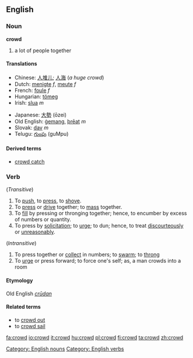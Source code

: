 ==English==

===Noun===
'''crowd'''

# a lot of people together

====Translations====
{{top}}
*Chinese: [[人堆儿]]; [[人海]] (''a huge crowd'')
*Dutch: [[menigte]] ''f'', [[meute]] ''f''
*French: [[foule]] ''f''
*Hungarian: [[tömeg]]
*Irish: [[slua]] ''m''
{{mid}}
*Japanese: [[大勢]] (ōzei)
*Old English: [[gemang|ġemang]], [[þreat|þrēat]] ''m''
*Slovak: [[dav#Slovak|dav]] ''m''
*Telugu: [[గుంపు]] (guMpu)
{{bottom}}

====Derived terms====
* [[crowd catch]]

===Verb===
{{en-verb}}

(''Transitive'')
# To [[push]], to [[press]], to [[shove]].
# To [[press]] or [[drive]] together; to [[mass]] together.
# To [[fill]] by pressing or thronging together; hence, to encumber by excess of numbers or quantity.
# To press by [[solicitation]]; to [[urge]]; to dun; hence, to treat [[discourteously]] or [[unreasonably]].
(''Intransitive'')
# To press together or [[collect]] in numbers; to [[swarm]]; to [[throng]]
# To [[urge]] or press forward; to force one's self; as, a man crowds into a room
====Etymology====
Old English ''[[crūdan]]''
====Related terms====
* to [[crowd out]]
* to [[crowd sail]]

{{Webster}}
[[Category: English nouns]]
[[Category: English verbs]]

[[fa:crowd]]
[[io:crowd]]
[[it:crowd]]
[[hu:crowd]]
[[pl:crowd]]
[[fi:crowd]]
[[ta:crowd]]
[[zh:crowd]]